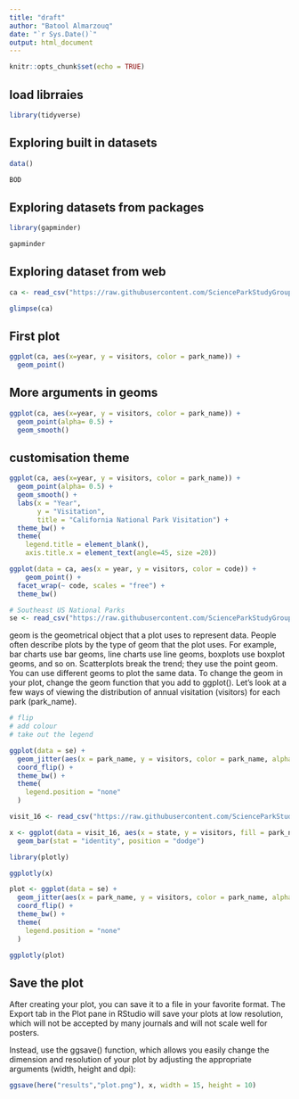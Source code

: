 ```yaml
---
title: "draft"
author: "Batool Almarzouq"
date: "`r Sys.Date()`"
output: html_document
---
```


```r
knitr::opts_chunk$set(echo = TRUE)
```

## load librraies

```r
library(tidyverse)
```

## Exploring built in datasets

```r
data()

BOD 

```

## Exploring datasets from packages

```r
library(gapminder)

gapminder
```
## Exploring dataset from web
```r

ca <- read_csv("https://raw.githubusercontent.com/ScienceParkStudyGroup/r-lesson-based-on-ohi-data-training/gh-pages/data/ca.csv") 

```

```r
glimpse(ca)
```
## First plot

```r
ggplot(ca, aes(x=year, y = visitors, color = park_name)) +
  geom_point()

```
## More arguments in geoms
```r
ggplot(ca, aes(x=year, y = visitors, color = park_name)) +
  geom_point(alpha= 0.5) +
  geom_smooth()

```
## customisation theme
```r
ggplot(ca, aes(x=year, y = visitors, color = park_name)) +
  geom_point(alpha= 0.5) +
  geom_smooth() + 
  labs(x = "Year",
       y = "Visitation",
       title = "California National Park Visitation") +
  theme_bw() +
  theme(
    legend.title = element_blank(), 
    axis.title.x = element_text(angle=45, size =20))


```

```r
ggplot(data = ca, aes(x = year, y = visitors, color = code)) +
    geom_point() +
  facet_wrap(~ code, scales = "free") +
  theme_bw()

```

```r
# Southeast US National Parks
se <- read_csv("https://raw.githubusercontent.com/ScienceParkStudyGroup/r-lesson-based-on-ohi-data-training/gh-pages/data/se.csv")

```
geom is the geometrical object that a plot uses to represent data. People often describe plots by the type of geom that the plot uses. For example, bar charts use bar geoms, line charts use line geoms, boxplots use boxplot geoms, and so on. Scatterplots break the trend; they use the point geom. You can use different geoms to plot the same data. To change the geom in your plot, change the geom function that you add to ggplot(). Let’s look at a few ways of viewing the distribution of annual visitation (visitors) for each park (park_name).


```r
# flip
# add colour
# take out the legend

ggplot(data = se) + 
  geom_jitter(aes(x = park_name, y = visitors, color = park_name, alpha = 0.5)) +
  coord_flip() +
  theme_bw() +
  theme(
    legend.position = "none"
  )
```

```r
visit_16 <- read_csv("https://raw.githubusercontent.com/ScienceParkStudyGroup/r-lesson-based-on-ohi-data-training/gh-pages/data/visit_16.csv")

x <- ggplot(data = visit_16, aes(x = state, y = visitors, fill = park_name)) + 
  geom_bar(stat = "identity", position = "dodge")


```

```r
library(plotly)

ggplotly(x)
```


```r

plot <- ggplot(data = se) + 
  geom_jitter(aes(x = park_name, y = visitors, color = park_name, alpha = 0.5)) +
  coord_flip() +
  theme_bw() +
  theme(
    legend.position = "none"
  )

ggplotly(plot)
```

## Save the plot
After creating your plot, you can save it to a file in your favorite format. The Export tab in the Plot pane in RStudio will save your plots at low resolution, which will not be accepted by many journals and will not scale well for posters.

Instead, use the ggsave() function, which allows you easily change the dimension and resolution of your plot by adjusting the appropriate arguments (width, height and dpi):

```r
ggsave(here("results","plot.png"), x, width = 15, height = 10)

```

